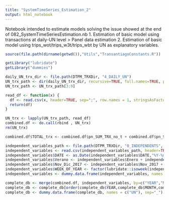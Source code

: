 ```yaml
---
title: "SystemTimeSeries_Estimation_2"
output: html_notebook
---
```


Notebook intended to estimate models solving the issue showed at the end of 082_SystemTimeSeriesEstimation.nb
1. Estimation of basic model using transactions at daily-UN level > Panel data estimation
2. Estimation of basic model using trips_wot/trips_w3t/trips_wbt by UN as explanatory variables.

```r
source(file.path(dirname(getwd()),"Utils","TransantiagoConstants.R"))
```

```r
getLibrary("lubridate")
getLibrary("dummies")

daily_UN_trx_dir <- file.path(DTPM_TRXDir, "4_DAILY_UN")
UN_trx_path <- dir(daily_UN_trx_dir, recursive=TRUE, full.names=TRUE, pattern="\\.csv")
UN_trx_path <- UN_trx_path[3:9]
```

```r
read_df <- function(x) {
  df <- read.csv(x, header=TRUE, sep=";", row.names = 1, stringsAsFactors = FALSE)
  return(df)
}

UN_trx <- lapply(UN_trx_path, read_df)
combined.df <- do.call(rbind , UN_trx)
rm(UN_trx)
```

```r
combined.df$TOTAL_trx <- combined.df$pn_SUM_TRX_no_t + combined.df$pn_SUM_TRX_3t + combined.df$pn_SUM_TRX_tm + combined.df$zp_SUM_TRX
```

```r
independent_variables_path <- file.path(DTPM_TRXDir, "0_INDEPENDENTS", "independents_variables.csv")
independent_variables <- read.csv(independent_variables_path, header=TRUE, sep=";", row.names = 1, stringsAsFactors = FALSE)
independent_variables$DATE <- as.Date(independent_variables$DATE,"%Y-%m-%d")
independent_variables$Verano <- independent_variables$Enero + independent_variables$Febrero
independent_variables$Nov_Dic_2017 <- independent_variables$Nov_2017 + independent_variables$Dic_2017
independent_variables$WEEK_OF_YEAR <- factor(lubridate::isoweek(independent_variables$DATE))
independent_variables <- dummy.data.frame(independent_variables, names = c("WEEK_OF_YEAR"), sep="_")
```

```r
complete_db <- merge(combined.df, independent_variables, by=c("YEAR","MONTH","YEAR_DAY"))
complete_db <- complete_db[order(complete_db$YEAR,complete_db$MONTH,complete_db$YEAR_DAY,complete_db$UN),]
complete_db <- dummy.data.frame(complete_db, names = c("UN"), sep="_")
```

